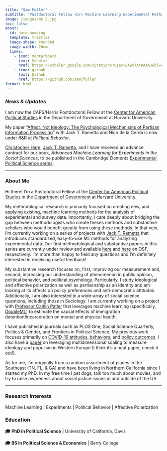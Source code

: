```yaml
---
title: "Sam Fuller"
subtitle: "Postdoctoral Fellow <br> Machine Learning Experimental Methods <br> Polarization & Partisanship"
image: /images/me_2.jpg
toc: false
about:
  id: hero-heading
  template: trestles
  image-shape: rounded
  image-width: 20em
  links:
    - icon: mortarboard
      text: Scholar
      href: https://scholar.google.com/citations?user=EAwVTAYAAAAJ&hl=en&oi=ao
    - icon: github
      text: Github
      href: https://github.com/samjfuller
format: html
---
```


### *News & Updates*

I am now the CAPS/Harris Postdoctoral Fellow at the [Center for American Political Studies](https://caps.gov.harvard.edu/) in the Department of Government at Harvard University.

My paper "[Affect, Not Ideology: The Psychological Mechanisms of Partisan Information Processing](https://osf.io/preprints/osf/4k38a)" with Jack T. Rametta and Nico de la Cerda is now under R&R at *Political Behavior*.

[Christopher Hare](https://www.christopherdhare.com/), [Jack T. Rametta](http://jackrametta.com/), and I have received an advance contract for our book, *Advanced Machine Learning for Experiments in the Social Sciences*, to be published in the Cambridge Elements [Experimental Political Science series](https://www.cambridge.org/core/publications/elements/experimental-political-science).

------------------------------------------------------------------------

::: {#hero-heading}
### About Me

Hi there! I'm a Postdoctoral Fellow at the [Center for American Political Studies](https://caps.gov.harvard.edu/) in the [Department of Government](https://www.gov.harvard.edu/) at Harvard University.

My methodological research is primarily focused on creating new, and applying existing, machine learning methods for the analysis of experimental and survey data. Importantly, I care deeply about bridging the gap between methodologists who create theses methods and substantive scholars who would benefit greatly from using these methods. In that vein, I'm currently working on a series of projects with [Jack T. Rametta](http://jackrametta.com/) that introduces standardized, easy-to-use ML methods for analyzing experimental data. Our first methodological and substantive papers in this series are currently under review and available [here](https://osf.io/preprints/osf/xcwt9) and [here](https://osf.io/preprints/osf/4k38a) on OSF, respectively. I'm more than happy to field any questions and I'm definitely interested in receiving useful feedback!

My substantive research focuses on, first, improving our measurement and, second, increasing our understanding of phenomenon in public opinion, political behavior, and political psychology. Particularly, I study ideological and affective polarization as well as partisanship as an identity and am looking at its affects on policy preferences and anti-democratic attitudes. Additionally, I am also interested in a wide-array of social science questions, including those in Sociology. I am currently working on a project with [Professor Caitlin Patler](https://caitlinpatler.com/) that leverages machine learning (specifically, [DoubleML](https://docs.doubleml.org/stable/index.html)) to estimate the causal effects of immigration detention/incarceration on mental and physical health.

I have published in journals such as PLOS One, Social Science Quarterly, Politics & Gender, and Frontiers in Political Science. My previous work focuses primarily on [COVID-19 attitudes](https://journals.plos.org/plosone/article?id=10.1371/journal.pone.0254127), [behaviors](https://onlinelibrary.wiley.com/doi/full/10.1111/ssqu.12894?casa_token=6e7Z-ZCUfysAAAAA%3A7yZfCaBB6TX6sbWXZlMGrZmmcDZlneO3w7sWqCka2PjzZCXBlOI7ghtgfxdz9DOPDZVwhv7wRajHJfi4), and [policy outcomes](https://journals.plos.org/plosone/article?id=10.1371/journal.pone.0274374). I also have a [paper](https://www.frontiersin.org/articles/10.3389/fpos.2022.984238/full) on leveraging multidimensional scaling to measure ideology and populism in Western Europe (I think it's a neat paper, check it out!).

As for me, I'm originally from a random assortment of places in the Southeast (TN, FL, & GA) and have been living in Northern California since I started my PhD. In my free time I pet dogs, talk too much about movies, and try to raise awareness about social justice issues in and outside of the US.

------------------------------------------------------------------------

### Research interests

Machine Learning \| Experiments \| Political Behavior \| Affective Polarization

### Education

**🎓 PhD in Political Science** \| University of California, Davis

**🎓 BS in Political Science & Economics** \| Berry College
:::
